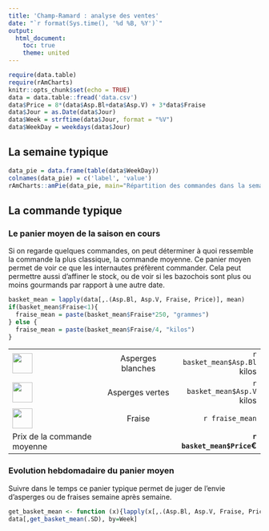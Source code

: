 ```yaml
---
title: 'Champ-Ramard : analyse des ventes'
date: "`r format(Sys.time(), '%d %B, %Y')`"
output: 
  html_document:
    toc: true
    theme: united
---
```


```r
require(data.table)
require(rAmCharts)
knitr::opts_chunk$set(echo = TRUE)
data = data.table::fread('data.csv')
data$Price = 8*(data$Asp.Bl+data$Asp.V) + 3*data$Fraise
data$Jour = as.Date(data$Jour)
data$Week = strftime(data$Jour, format = "%V")
data$WeekDay = weekdays(data$Jour)
```

## La semaine typique 

```r
data_pie = data.frame(table(data$WeekDay))
colnames(data_pie) = c('label', 'value')
rAmCharts::amPie(data_pie, main="Répartition des commandes dans la semaine")
```


## La commande typique

### Le panier moyen de la saison en cours

Si on regarde quelques commandes, on peut déterminer à quoi ressemble la commande la plus classique, la commande moyenne. Ce panier moyen permet de voir ce que les internautes préfèrent commander. Cela peut permettre aussi d'affiner le stock, ou de voir si les bazochois sont plus ou moins gourmands par rapport à une autre date.

```r
basket_mean = lapply(data[,.(Asp.Bl, Asp.V, Fraise, Price)], mean)
if(basket_mean$Fraise<1){
  fraise_mean = paste(basket_mean$Fraise*250, "grammes")
} else {
  fraise_mean = paste(basket_mean$Fraise/4, "kilos")
}
```

|    |      |    |
| :------------- | :----------: | -----------: |
| <img src="https://champ-ramard.fr/assets/images/logo.svg" width="40px"> | Asperges blanches |  `r basket_mean$Asp.Bl` kilos | 
| <img src="https://champ-ramard.fr/assets/images/logo.svg" width="40px">  | Asperges vertes   |  `r basket_mean$Asp.V` kilos |   
| <img src="https://champ-ramard.fr/assets/images/strawberry.svg" width="40px">  | Fraise            |  `r fraise_mean`|
| Prix de la commande moyenne  |            |  **`r basket_mean$Price`€**|

### Evolution hebdomadaire du panier moyen 

Suivre dans le temps ce panier typique permet de juger de l'envie d'asperges ou de fraises semaine après semaine.

```r
get_basket_mean <- function (x){lapply(x[,.(Asp.Bl, Asp.V, Fraise, Price)], mean)}
data[,get_basket_mean(.SD), by=Week]
```




